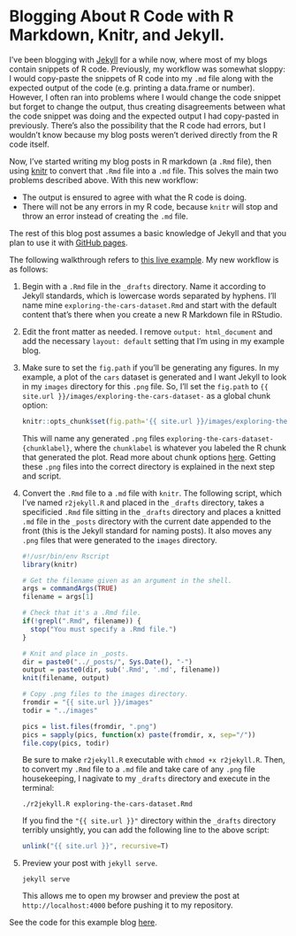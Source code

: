 # Blogging About R Code with R Markdown, Knitr, and Jekyll.



I've been blogging with [Jekyll](http://jekyllrb.com/) for a while now, where most of my blogs contain snippets of R code. Previously, my workflow was somewhat sloppy: I would copy-paste the snippets of R code into my `.md` file along with the expected output of the code (e.g. printing a data.frame or number). However, I often ran into problems where I would change the code snippet but forget to change the output, thus creating disagreements between what the code snippet was doing and the expected output I had copy-pasted in previously. There's also the possibility that the R code had errors, but I wouldn't know because my blog posts weren't derived directly from the R code itself.

Now, I've started writing my blog posts in R markdown (a `.Rmd` file), then using [knitr](http://yihui.name/knitr/) to convert that `.Rmd` file into a `.md` file. This solves the main two problems described above. With this new workflow:

* The output is ensured to agree with what the R code is doing.
* There will not be any errors in my R code, because `knitr` will stop and throw an error instead of creating the `.md` file.

The rest of this blog post assumes a basic knowledge of Jekyll and that you plan to use it with [GitHub pages](https://pages.github.com/). 

The following walkthrough refers to [this live example](http://nicolewhite.github.io/r-knitr-jekyll/2015/02/07/exploring-the-cars-dataset.html). My new workflow is as follows:

1. Begin with a `.Rmd` file in the `_drafts` directory. Name it according to Jekyll standards, which is lowercase words separated by hyphens. I'll name mine `exploring-the-cars-dataset.Rmd` and start with the default content that's there when you create a new R Markdown file in RStudio.

2. Edit the front matter as needed. I remove `output: html_document` and add the necessary `layout: default` setting that I'm using in my example blog.

3. Make sure to set the `fig.path` if you'll be generating any figures. In my example, a plot of the `cars` dataset is generated and I want Jekyll to look in my `images` directory for this `.png` file. So, I'll set the `fig.path` to `{{ site.url }}/images/exploring-the-cars-dataset-` as a global chunk option:

    ```r
    knitr::opts_chunk$set(fig.path='{{ site.url }}/images/exploring-the-cars-dataset-')
    ```

    This will name any generated `.png` files `exploring-the-cars-dataset-{chunklabel}`, where the `chunklabel` is whatever you labeled the R chunk that generated the plot. Read more about chunk options [here](http://yihui.name/knitr/options/). Getting these `.png` files into the correct directory is explained in the next step and script.
    
4. Convert the `.Rmd` file to a `.md` file with `knitr`. The following script, which I've named `r2jekyll.R` and placed in the `_drafts` directory, takes a specificied `.Rmd` file sitting in the `_drafts` directory and places a knitted `.md` file in the `_posts` directory with the current date appended to the front (this is the Jekyll standard for naming posts). It also moves any `.png` files that were generated to the `images` directory.

    ```r
    #!/usr/bin/env Rscript
    library(knitr)
    
    # Get the filename given as an argument in the shell.
    args = commandArgs(TRUE)
    filename = args[1]
    
    # Check that it's a .Rmd file.
    if(!grepl(".Rmd", filename)) {
      stop("You must specify a .Rmd file.")
    }
    
    # Knit and place in _posts.
    dir = paste0("../_posts/", Sys.Date(), "-")
    output = paste0(dir, sub('.Rmd', '.md', filename))
    knit(filename, output)
    
    # Copy .png files to the images directory.
    fromdir = "{{ site.url }}/images"
    todir = "../images"
    
    pics = list.files(fromdir, ".png")
    pics = sapply(pics, function(x) paste(fromdir, x, sep="/"))
    file.copy(pics, todir)
    ```

    Be sure to make `r2jekyll.R` executable with `chmod +x r2jekyll.R`. Then, to convert my `.Rmd` file to a `.md` file and take care of any `.png` file housekeeping, I nagivate to my `_drafts` directory and execute in the terminal:
    
    ```
    ./r2jekyll.R exploring-the-cars-dataset.Rmd
    ```
    
    If you find the `"{{ site.url }}"` directory within the `_drafts` directory terribly unsightly, you can add the following line to the above script:
    
    ```r
    unlink("{{ site.url }}", recursive=T)
    ```

6. Preview your post with `jekyll serve`.

    ```
    jekyll serve
    ```
    
    This allows me to open my browser and preview the post at `http://localhost:4000` before pushing it to my repository.
    
See the code for this example blog [here](https://github.com/nicolewhite/r-knitr-jekyll/tree/gh-pages).

